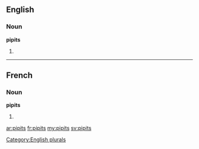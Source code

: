 ==English==

===Noun===
'''pipits'''

# {{plural of|pipit}}

[[Category:English plurals]]

----

==French==

===Noun===
'''pipits''' {{m}}

# {{plural of|pipit|lang=fr}}

[[ar:pipits]]
[[fr:pipits]]
[[my:pipits]]
[[sv:pipits]]